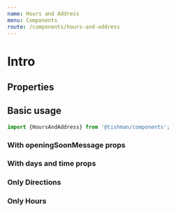 ```yaml
---
name: Hours and Address
menu: Components
route: /components/hours-and-address
---
```



# Intro

## Properties

<Props of={HoursAndAddress} />

## Basic usage

```ts
import {HoursAndAddress} from '@tishman/components';
```

### With openingSoonMessage props

<Playground>
  <HoursAndAddress
    hoursHeading="Hours"
    hours={['Opening Fall 2020']}
    addressHeading="Directions & Contact"
    location={{
      url:
        'https://www.google.com/maps/place/The+Rink+At+Rockefeller+Center/@40.7586996,-73.9805637,17z/data=!3m1!4b1!4m5!3m4!1s0x89c258fe901288f9:0x9f97f605544e772!8m2!3d40.7586996!4d-73.978375',
      address1: '5th Ave between 49th & 50th St',
      address2: 'New York, NY, 10020',
    }}
    contactsInfo={[
      {
        type: 'phone',
        value: '212.332.7655',
      },
      {
        type: 'email',
        value: 'therink@rockefellercenter.com',
      },
    ]}
    contactLinkUrl="https://rinkatrockcenter.typeform.com/to/atJ79toI"
  />
</Playground>

### With days and time props

<Playground>
  <HoursAndAddress
    hoursHeading="Hours"
    hours={['Sunday-Saturday', '8:00am-Midnight']}
    addressHeading="Directions & Contact"
    location={{
      url:
        'https://www.google.com/maps/place/The+Rink+At+Rockefeller+Center/@40.7586996,-73.9805637,17z/data=!3m1!4b1!4m5!3m4!1s0x89c258fe901288f9:0x9f97f605544e772!8m2!3d40.7586996!4d-73.978375',
      address1: '5th Ave between 49th & 50th St',
      address2: 'New York, NY, 10020',
    }}
    contactsInfo={[
      {
        type: 'phone',
        value: '212.332.7655',
      },
      {
        type: 'email',
        value: 'therink@rockefellercenter.com',
      },
    ]}
    contactLinkUrl="https://rinkatrockcenter.typeform.com/to/atJ79toI"
  />
</Playground>

### Only Directions

<Playground>
  <HoursAndAddress
    addressHeading="Directions & Contact"
    location={{
      url:
        'https://www.google.com/maps/place/The+Rink+At+Rockefeller+Center/@40.7586996,-73.9805637,17z/data=!3m1!4b1!4m5!3m4!1s0x89c258fe901288f9:0x9f97f605544e772!8m2!3d40.7586996!4d-73.978375',
      address1: '5th Ave between 49th & 50th St',
      address2: 'New York, NY, 10020',
    }}
    contactsInfo={[
      {
        type: 'phone',
        value: '212.332.7655',
      },
      {
        type: 'email',
        value: 'therink@rockefellercenter.com',
      },
    ]}
    contactLinkUrl="https://rinkatrockcenter.typeform.com/to/atJ79toI"
  />
</Playground>

### Only Hours

<Playground>
  <HoursAndAddress
    hoursHeading="Hours"
    hours={["Sunday-Saturday","8:00am-Midnight"]}
    contactLinkUrl="https://rinkatrockcenter.typeform.com/to/atJ79toI"
/>

</Playground>
